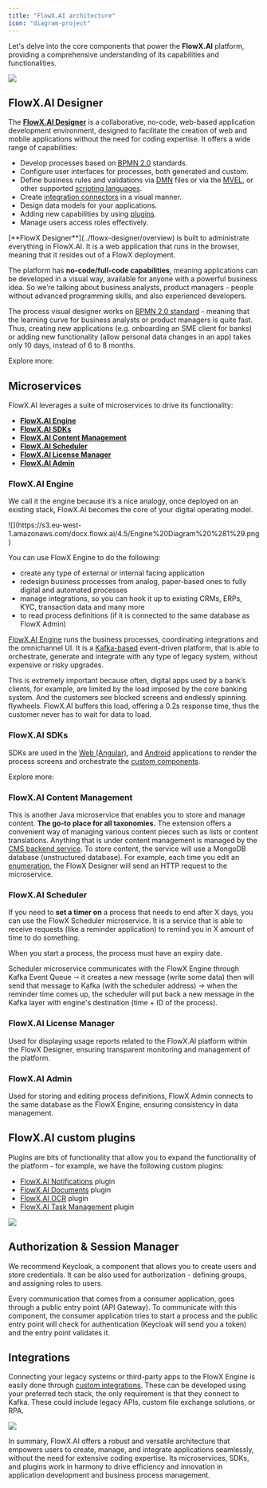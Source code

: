```yaml
---
title: "FlowX.AI architecture"
icon: "diagram-project"
---
```


Let's delve into the core components that power the **FlowX.AI** platform, providing a comprehensive understanding of its capabilities and functionalities.

![](https://s3.eu-west-1.amazonaws.com/docx.flowx.ai/release34/architecture_diagram_22_01_24.png)

## FlowX.AI Designer

The [**FlowX.AI Designer**](../flowx-designer/overview) is a collaborative, no-code, web-based application development environment, designed to facilitate the creation of web and mobile applications without the need for coding expertise. It offers a wide range of capabilities:

* Develop processes based on [BPMN 2.0](./frameworks-and-standards/business-process-industry-standards/intro-to-bpmn) standards.
* Configure user interfaces for processes, both generated and custom.
* Define business rules and validations via [DMN](./frameworks-and-standards/business-process-industry-standards/intro-to-dmn) files or via the [MVEL](./frameworks-and-standards/business-process-industry-standards/intro-to-mvel), or other supported [scripting languages](../building-blocks/supported-scripts).
* Create [integration connectors](../platform-deep-dive/integrations) in a visual manner.
* Design data models for your applications.
* Adding new capabilities by using [plugins](../platform-deep-dive/plugins/custom-plugins).
* Manage users access roles effectively.

<Info>
[**FlowX Designer**](../flowx-designer/overview) is built to administrate everything in FlowX.AI. It is a web application that runs in the browser, meaning that it resides out of a FlowX deployment.
</Info>

The platform has **no-code/full-code capabilities**, meaning applications can be developed in a visual way, available for anyone with a powerful business idea. So we’re talking about business analysts, product managers - people without advanced programming skills, and also experienced developers.

The process visual designer works on [BPMN 2.0 standard](../platform-overview/frameworks-and-standards/business-process-industry-standards/intro-to-bpmn) - meaning that the learning curve for business analysts or product managers is quite fast. Thus, creating new applications (e.g. onboarding an SME client for banks) or adding new functionality (allow personal data changes in an app) takes only 10 days, instead of 6 to 8 months.

Explore more:

<Card title="FlowX.AI Designer" href="../flowx-designer/overview" icon="pen-ruler">
</Card>

## Microservices

FlowX.AI leverages a suite of microservices to drive its functionality:

* [**FlowX.AI Engine**](#flowx-ai-engine)
* [**FlowX.AI SDKs**](#flowx-ai-sdks)
* [**FlowX.AI Content Management**](#flowx-ai-content-management)
* [**FlowX.AI Scheduler**](#flowx-ai-scheduler)
* [**FlowX.AI License Manager**](#flowx-ai-license-manager)
* [**FlowX.AI Admin**](#flowx-ai-admin)

### FlowX.AI Engine

We call it the engine because it’s a nice analogy, once deployed on an existing stack, FlowX.AI becomes the core of your digital operating model.

<Frame>
![](https://s3.eu-west-1.amazonaws.com/docx.flowx.ai/4.5/Engine%20Diagram%20%281%29.png)
</Frame>

You can use FlowX Engine to do the following:

* create any type of external or internal facing application
* redesign business processes from analog, paper-based ones to fully digital and automated processes
* manage integrations, so you can hook it up to existing CRMs, ERPs, KYC, transaction data and many more
* to read process definitions (if it is connected to the same database as FlowX Admin)

[FlowX.AI Engine](../platform-deep-dive/core-components/flowx-engine) runs the business processes, coordinating integrations and the omnichannel UI. It is a [Kafka-based](./frameworks-and-standards/event-driven-architecture-frameworks/intro-to-kafka-concepts) event-driven platform, that is able to orchestrate, generate and integrate with any type of legacy system, without expensive or risky upgrades.

This is extremely important because often, digital apps used by a bank’s clients, for example, are limited by the load imposed by the core banking system. And the customers see blocked screens and endlessly spinning flywheels. FlowX.AI buffers this load, offering a 0.2s response time, thus the customer never has to wait for data to load.

<Card title="FlowX.AI Engine" href="../platform-deep-dive/core-components/flowx-engine" icon="brain-circuit">
</Card>

### FlowX.AI SDKs

SDKs are used in the [Web (Angular)](../../sdks/angular-renderer), and [Android](../../sdks/android-renderer) applications to render the process screens and orchestrate the [custom components](../building-blocks/ui-designer/ui-component-types/root-components/custom).

Explore more:

<Card title="FlowX.AI SDKs" href="../../sdks/" icon="window-flip">
</Card>

### FlowX.AI Content Management

This is another Java microservice that enables you to store and manage content. **The go-to place for all taxonomies.** The extension offers a convenient way of managing various content pieces such as lists or content translations. Anything that is under content management is managed by the [CMS backend service](../../setup-guides/cms-setup). To store content, the service will use a MongoDB database (unstructured database). For example, each time you edit an [enumeration](../platform-deep-dive/core-extensions/content-management/enumerations), the FlowX Designer will send an HTTP request to the microservice.

<Card title="Content Management" href="../platform-deep-dive/core-extensions/content-management/content-management" icon ="folder-grid">
</Card>

### FlowX.AI Scheduler

If you need to **set a timer on** a process that needs to end after X days, you can use the FlowX Scheduler microservice. It is a service that is able to receive requests (like a reminder application) to remind you in X amount of time to do something.

<Info>
When you start a process, the process must have an expiry date.
</Info>

Scheduler microservice communicates with the FlowX Engine through Kafka Event Queue ⇾ it creates a new message (write some data) then will send that message to Kafka (with the scheduler address) → when the reminder time comes up, the scheduler will put back a new message in the Kafka layer with engine's destination (time + ID of the process).

<Card title="FlowX.AI Scheduler" href="../platform-deep-dive/core-extensions/scheduler" icon="clock">
</Card>

### FlowX.AI License Manager

Used for displaying usage reports related to the FlowX.AI platform within the FlowX Designer, ensuring transparent monitoring and management of the platform.

<Card title="FlowX.AI License Manager" href="../platform-deep-dive/core-extensions/license-engine" icon="file-certificate">
</Card>

### FlowX.AI Admin

Used for storing and editing process definitions, FlowX Admin connects to the same database as the FlowX Engine, ensuring consistency in data management.

<Card title="FlowX.AI Admin setup" href="../../setup-guides/admin-setup-guide" icon="user-tie">
</Card>

## FlowX.AI custom plugins

Plugins are bits of functionality that allow you to expand the functionality of the platform - for example, we have the following custom plugins:

* [FlowX.AI Notifications](../platform-deep-dive/plugins/custom-plugins/notifications-plugin/notifications-plugin-overview) plugin
* [FlowX.AI Documents](../platform-deep-dive/plugins/custom-plugins/documents-plugin/documents-plugin-overview) plugin
* [FlowX.AI OCR](../platform-deep-dive/plugins/custom-plugins/ocr-plugin) plugin
* [FlowX.AI Task Management](../platform-deep-dive/plugins/custom-plugins/task-management/task-management-overview) plugin

![](https://s3.eu-west-1.amazonaws.com/docx.flowx.ai/platform-overview/plugins_architecture.png)

<Card title="Plugins" href="../platform-deep-dive/plugins/custom-plugins" icon="puzzle-piece-simple">
</Card>

## Authorization & Session Manager

We recommend Keycloak, a component that allows you to create users and store credentials. It can be also used for authorization - defining groups, and assigning roles to users.

Every communication that comes from a consumer application, goes through a public entry point (API Gateway). To communicate with this component, the consumer application tries to start a process and the public entry point will check for authentication (Keycloak will send you a token) and the entry point validates it.

<Card title="Keycloak Documentation" href= "https://www.keycloak.org/documentation" icon="link">
</Card>

## Integrations

Connecting your legacy systems or third-party apps to the FlowX Engine is easily done through [custom integrations](../platform-deep-dive/integrations/integrations-overview). These can be developed using your preferred tech stack, the only requirement is that they connect to Kafka. These could include legacy APIs, custom file exchange solutions, or RPA.

![](https://s3.eu-west-1.amazonaws.com/docx.flowx.ai/platform-overview/integrations_architecture.png)

<Card title="Integrations" href="../platform-deep-dive/integrations/integrations-overview" icon="puzzle-piece">
</Card>

In summary, FlowX.AI offers a robust and versatile architecture that empowers users to create, manage, and integrate applications seamlessly, without the need for extensive coding expertise. Its microservices, SDKs, and plugins work in harmony to drive efficiency and innovation in application development and business process management.